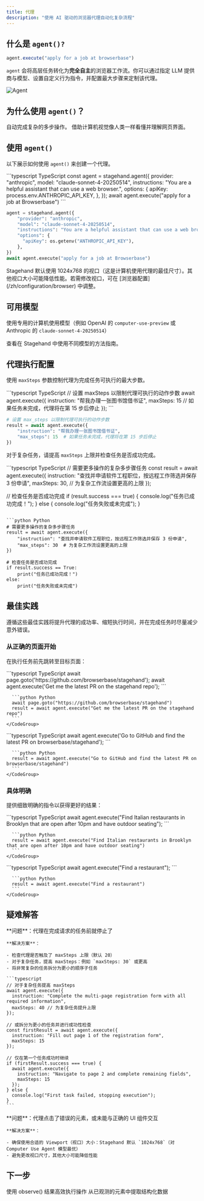 ```yaml
---
title: 代理
description: "使用 AI 驱动的浏览器代理自动化复杂流程"
---
```


## 什么是 `agent()?`

```typescript
agent.execute("apply for a job at browserbase")
```

`agent` 会将高层任务转化为**完全自主**的浏览器工作流。你可以通过指定 LLM 提供商与模型、设置自定义行为指令，并配置最大步骤来定制该代理。

<img src="/images/agent.gif" alt="Agent" />

## 为什么使用 `agent()`？

<CardGroup cols={2}>
  <Card title="多步工作流" icon="route" href="zh/#agent-execution-configuration">
    自动完成复杂的多步操作。
  </Card>

  <Card title="视觉理解" icon="eye" href="/zh/best-practices/computer-use">
    借助计算机视觉像人类一样看懂并理解网页界面。
  </Card>
</CardGroup>

## 使用 `agent()`

以下展示如何使用 `agent()` 来创建一个代理。

<CodeGroup>
  ```typescript TypeScript
  const agent = stagehand.agent({
    provider: "anthropic",
    model: "claude-sonnet-4-20250514",
    instructions: "You are a helpful assistant that can use a web browser.",
    options: {
      apiKey: process.env.ANTHROPIC_API_KEY,
    },
  });
  await agent.execute("apply for a job at Browserbase")
  ```

  ```python Python
  agent = stagehand.agent({
      "provider": "anthropic",
      "model": "claude-sonnet-4-20250514",
      "instructions": "You are a helpful assistant that can use a web browser.",
      "options": {
        "apiKey": os.getenv("ANTHROPIC_API_KEY"),
      },
  })
  await agent.execute("apply for a job at Browserbase")
  ```
</CodeGroup>

<Warning>
  Stagehand 默认使用 1024x768 的视口（这是计算机使用代理的最佳尺寸）。其他视口大小可能降低性能。若需修改视口，可在 [浏览器配置](/zh/configuration/browser) 中调整。
</Warning>

## 可用模型

使用专用的计算机使用模型（例如 OpenAI 的 `computer-use-preview` 或 Anthropic 的 `claude-sonnet-4-20250514`）

<Card title="Available Models" icon="robot" href="/zh/configuration/models">
  查看在 Stagehand 中使用不同模型的方法指南。
</Card>

## 代理执行配置

使用 `maxSteps` 参数控制代理为完成任务可执行的最大步数。

<CodeGroup>
  ```typescript TypeScript
  // 设置 maxSteps 以限制代理可执行的动作步数
  await agent.execute({
    instruction: "帮我办理一张图书馆借书证",
    maxSteps: 15 // 如果任务未完成，代理将在第 15 步后停止
  });
  ```

  ```python Python
  # 设置 max_steps 以限制代理可执行的动作步数
  result = await agent.execute({
      "instruction": "帮我办理一张图书馆借书证",
      "max_steps": 15  # 如果任务未完成，代理将在第 15 步后停止
  })
  ```
</CodeGroup>

对于复杂任务，请提高 `maxSteps` 上限并检查任务是否成功完成。

<CodeGroup>
  ```typescript TypeScript
  // 需要更多操作的复杂多步骤任务
  const result = await agent.execute({
    instruction: "查找并申请软件工程职位，按远程工作筛选并保存 3 份申请",
    maxSteps: 30, // 为复杂工作流设置更高的上限
  });

  // 检查任务是否成功完成
  if (result.success === true) {
    console.log("任务已成功完成！");
  } else {
    console.log("任务失败或未完成");
  }
  ```

  ```python Python
  # 需要更多操作的复杂多步骤任务
  result = await agent.execute({
      "instruction": "查找并申请软件工程职位，按远程工作筛选并保存 3 份申请",
      "max_steps": 30  # 为复杂工作流设置更高的上限
  })

  # 检查任务是否成功完成
  if result.success == True:
      print("任务已成功完成！")
  else:
      print("任务失败或未完成")
  ```
</CodeGroup>

## 最佳实践

遵循这些最佳实践将提升代理的成功率、缩短执行时间，并在完成任务时尽量减少意外错误。

### 从正确的页面开始

在执行任务前先跳转至目标页面：

<Tabs>
  <Tab title="这样做">
    <CodeGroup>
      ```typescript TypeScript
      await page.goto('https://github.com/browserbase/stagehand');
      await agent.execute('Get me the latest PR on the stagehand repo');
      ```

      ```python Python
      await page.goto("https://github.com/browserbase/stagehand")
      result = await agent.execute("Get me the latest PR on the stagehand repo")
      ```
    </CodeGroup>
  </Tab>

  <Tab title="不要这样做">
    <CodeGroup>
      ```typescript TypeScript
      await agent.execute('Go to GitHub and find the latest PR on browserbase/stagehand');
      ```

      ```python Python
      result = await agent.execute("Go to GitHub and find the latest PR on browserbase/stagehand")
      ```
    </CodeGroup>
  </Tab>
</Tabs>

### 具体明确

提供细致明确的指令以获得更好的结果：

<Tabs>
  <Tab title="这样做">
    <CodeGroup>
      ```typescript TypeScript
      await agent.execute("Find Italian restaurants in Brooklyn that are open after 10pm and have outdoor seating");
      ```

      ```python Python
      result = await agent.execute("Find Italian restaurants in Brooklyn that are open after 10pm and have outdoor seating")
      ```
    </CodeGroup>
  </Tab>

  <Tab title="不要这样做">
    <CodeGroup>
      ```typescript TypeScript
      await agent.execute("Find a restaurant");
      ```

      ```python Python
      result = await agent.execute("Find a restaurant")
      ```
    </CodeGroup>
  </Tab>
</Tabs>

## 疑难解答

<AccordionGroup>
  <Accordion title="Agent is stopping before completing the task">
    **问题**：代理在完成请求的任务前就停止了

    **解决方案**：

    - 检查代理是否触及了 maxSteps 上限（默认 20）
    - 对于复杂任务，提高 maxSteps：例如 `maxSteps: 30` 或更高
    - 将非常复杂的任务拆分为更小的顺序子任务

    ```typescript
    // 对于复杂任务提高 maxSteps
    await agent.execute({
      instruction: "Complete the multi-page registration form with all required information",
      maxSteps: 40 // 为复杂任务提升上限
    });

    // 或拆分为更小的任务并进行成功性检查
    const firstResult = await agent.execute({
      instruction: "Fill out page 1 of the registration form", 
      maxSteps: 15
    });

    // 仅在第一个任务成功时继续
    if (firstResult.success === true) {
      await agent.execute({
        instruction: "Navigate to page 2 and complete remaining fields",
        maxSteps: 15
      });
    } else {
      console.log("First task failed, stopping execution");
    }
    ```
  </Accordion>

  <Accordion title="Agent is failing to click the proper elements">
    **问题**：代理点击了错误的元素，或未能与正确的 UI 组件交互

    **解决方案**：

    - 确保使用合适的 Viewport（视口）大小：Stagehand 默认 `1024x768`（对 Computer Use Agent 模型最优）
    - 避免更改视口尺寸，其他大小可能降低性能
  </Accordion>
</AccordionGroup>

## 下一步

<CardGroup cols={2}>
  <Card title="Act" icon="play" href="/zh/basics/act">
    使用 observe() 结果高效执行操作
  </Card>

  <Card title="Extract" icon="download" href="/zh/basics/extract">
    从已观测的元素中提取结构化数据
  </Card>
</CardGroup>